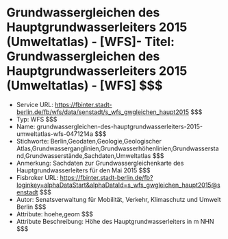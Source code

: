 # Grundwassergleichen des Hauptgrundwasserleiters 2015 (Umweltatlas) - [WFS]- Titel: Grundwassergleichen des Hauptgrundwasserleiters 2015 (Umweltatlas) - [WFS] $$$
- Service URL: https://fbinter.stadt-berlin.de/fb/wfs/data/senstadt/s_wfs_gwgleichen_haupt2015 $$$
- Typ: WFS $$$
- Name: grundwassergleichen-des-hauptgrundwasserleiters-2015-umweltatlas-wfs-0471214a $$$
- Stichworte: Berlin,Geodaten,Geologie,Geologischer Atlas,Grundwasserganglinien,Grundwasserhöhenlinien,Grundwasserstand,Grundwasserstände,Sachdaten,Umweltatlas $$$
- Anmerkung: Sachdaten zur Grundwassergleichenkarte des Hauptgrundwasserleiters für den Mai 2015 $$$
- Fisbroker URL: https://fbinter.stadt-berlin.de/fb?loginkey=alphaDataStart&alphaDataId=s_wfs_gwgleichen_haupt2015@senstadt $$$
- Autor: Senatsverwaltung für Mobilität, Verkehr, Klimaschutz und Umwelt Berlin $$$
- Attribute: hoehe,geom $$$
- Attribute Beschreibung: Höhe des Hauptgrundwasserleiters in m NHN $$$
